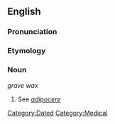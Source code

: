 ==English==

===Pronunciation===
{{substub}}

===Etymology===
{{substub}}

===Noun===
''grave wax''

# See ''[[adipocere]]''

[[Category:Dated]]
[[Category:Medical]]